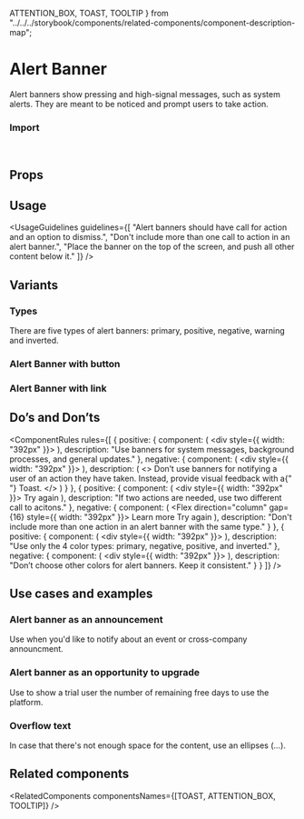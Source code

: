   ATTENTION_BOX,
  TOAST,
  TOOLTIP
} from "../../../storybook/components/related-components/component-description-map";

<Meta of={AlertBannerStories} />

# Alert Banner

Alert banners show pressing and high-signal messages, such as system alerts. They are meant to be noticed and prompt users to take action.

<Canvas of={AlertBannerStories.Overview} />

### Import

```js
import { AlertBanner } from "@vibe/core";
```

## Props

<PropsTable />

## Usage

<UsageGuidelines
  guidelines={[
    "Alert banners should have call for action and an option to dismiss.",
    "Don't include more than one call to action in an alert banner.",
    "Place the banner on the top of the screen, and push all other content below it."
  ]}
/>

<TipWhenToUse />

## Variants

### Types

There are five types of alert banners: primary, positive, negative, warning and inverted.

<Canvas of={AlertBannerStories.Types} />

### Alert Banner with button

<Canvas of={AlertBannerStories.AlertBannerWithButton} />

### Alert Banner with link

<Canvas of={AlertBannerStories.AlertBannerWithLink} />

## Do’s and Don’ts

<ComponentRules
  rules={[
    {
      positive: {
        component: (
          <div style={{ width: "392px" }}>
            <AlertBanner>
              <AlertBannerText text="Join us at Elevate!" />
              <AlertBannerLink text="RSVP now" href="https://monday.com" />
            </AlertBanner>
          </div>
        ),
        description: "Use banners for system messages, background processes, and general updates."
      },
      negative: {
        component: (
          <div style={{ width: "392px" }}>
            <AlertBanner>
              <AlertBannerText text="We successfully archived 1 item" />
            </AlertBanner>
          </div>
        ),
        description: (
          <>
            Don’t use banners for notifying a user of an action they have taken. Instead, provide visual feedback with a{" "}
            <StorybookLink page="Components/Toast">Toast.</StorybookLink>
          </>
        )
      }
    },
    {
      positive: {
        component: (
          <div style={{ width: "392px" }}>
            <AlertBanner backgroundColor="negative">
              <AlertBannerText text="No connection" />
              <AlertBannerLink text="Learn more" href="https://monday.com" />
              <AlertBannerButton>Try again</AlertBannerButton>
            </AlertBanner>
          </div>
        ),
        description: "If two actions are needed, use two different call to acitons."
      },
      negative: {
        component: (
          <Flex direction="column" gap={16} style={{ width: "392px" }}>
            <AlertBanner backgroundColor="negative">
              <AlertBannerText text="No connection" />
              <AlertBannerLink text="Learn more" href="https://monday.com" />
              <AlertBannerLink text="Try again" href="https://monday.com" />
            </AlertBanner>
            <AlertBanner backgroundColor="negative">
              <AlertBannerText text="No connection" />
              <AlertBannerButton>Learn more</AlertBannerButton>
              <AlertBannerButton>Try again</AlertBannerButton>
            </AlertBanner>
          </Flex>
        ),
        description: "Don't include more than one action in an alert banner with the same type."
      }
    },
    {
      positive: {
        component: (
          <div style={{ width: "392px" }}>
            <AlertBanner backgroundColor="dark">
              <AlertBannerText text="Join us at Elevate!" />
              <AlertBannerLink text="RSVP now" href="https://monday.com" />
            </AlertBanner>
          </div>
        ),
        description: "Use only the 4 color types: primary, negative, positive, and inverted."
      },
      negative: {
        component: (
          <div style={{ width: "392px" }}>
            <AlertBanner>
              <AlertBannerText text="Join us at Elevate!" />
              <AlertBannerLink text="RSVP now" href="https://monday.com" />
            </AlertBanner>
          </div>
        ),
        description: "Don’t choose other colors for alert banners. Keep it consistent."
      }
    }
  ]}
/>

## Use cases and examples

### Alert banner as an announcement

Use when you'd like to notify about an event or cross-company announcment.

<Canvas of={AlertBannerStories.AlertBannerAsAnAnnouncement} />

### Alert banner as an opportunity to upgrade

Use to show a trial user the number of remaining free days to use the platform.

<Canvas of={AlertBannerStories.AlertBannerAsAnOpportunityToUpgrade} />

### Overflow text

In case that there's not enough space for the content, use an ellipses (...).

<Canvas of={AlertBannerStories.OverflowText} />

## Related components

<RelatedComponents componentsNames={[TOAST, ATTENTION_BOX, TOOLTIP]} />

